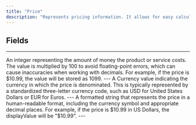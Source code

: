 ```yaml
---
title: "Price"
description: "Represents pricing information. It allows for easy calculation, conversion, and display of prices for various products and services throughout the application, ensuring a seamless and accurate user experience."
---
```


## Fields

---

<ParamField path="value" type="Int!">
 An integer representing the amount of money the product or service costs. The value is multiplied by 100 to avoid floating-point errors, which can cause inaccuracies when working with decimals. For example, if the price is $10.99, the value will be stored as 1099.
</ParamField>
---

<ParamField path="currency" type="Currency!">
A Currency value indicating the currency in which the price is denominated. This is typically represented by a standardized three-letter currency code, such as USD for United States Dollars or EUR for Euros.
</ParamField>
---

<ParamField path="displayValue" type="String!">
A formatted string that represents the price in a human-readable format, including the currency symbol and appropriate decimal places. For example, if the price is $10.99 in US Dollars, the displayValue will be "$10.99".
</ParamField>
---